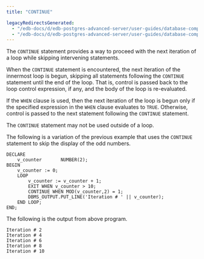 ```yaml
---
title: "CONTINUE"

legacyRedirectsGenerated:
  - "/edb-docs/d/edb-postgres-advanced-server/user-guides/database-compatibility-stored-procedural-language-guide/13/continue.html"
  - "/edb-docs/d/edb-postgres-advanced-server/user-guides/database-compatibility-stored-procedural-language-guide/latest/continue.html"
---
```


<div id="continue" class="registered_link"></div>

The `CONTINUE` statement provides a way to proceed with the next iteration of a loop while skipping intervening statements.

When the `CONTINUE` statement is encountered, the next iteration of the innermost loop is begun, skipping all statements following the `CONTINUE` statement until the end of the loop. That is, control is passed back to the loop control expression, if any, and the body of the loop is re-evaluated.

If the `WHEN` clause is used, then the next iteration of the loop is begun only if the specified expression in the `WHEN` clause evaluates to `TRUE`. Otherwise, control is passed to the next statement following the `CONTINUE` statement.

The `CONTINUE` statement may not be used outside of a loop.

The following is a variation of the previous example that uses the `CONTINUE` statement to skip the display of the odd numbers.

```text
DECLARE
    v_counter       NUMBER(2);
BEGIN
    v_counter := 0;
    LOOP
        v_counter := v_counter + 1;
        EXIT WHEN v_counter > 10;
        CONTINUE WHEN MOD(v_counter,2) = 1;
        DBMS_OUTPUT.PUT_LINE('Iteration # ' || v_counter);
    END LOOP;
END;
```

The following is the output from above program.

```text
Iteration # 2
Iteration # 4
Iteration # 6
Iteration # 8
Iteration # 10
```
